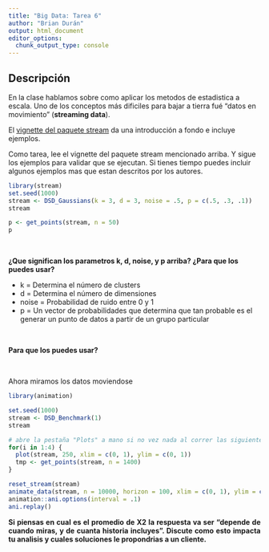 ```yaml
---
title: "Big Data: Tarea 6"
author: "Brian Durán"
output: html_document
editor_options: 
  chunk_output_type: console
---
```


## Descripción

<p align="justify">

En la clase hablamos sobre como aplicar los metodos de estadistica a escala. Uno de los conceptos más dificiles para bajar a tierra fué "datos en movimiento" (**streaming data**). 

El [vignette del paquete stream](https://cran.r-project.org/web/packages/stream/vignettes/stream.pdf) da una introducción a fondo e incluye ejemplos. 

Como tarea, lee el vignette del paquete stream mencionado arriba. Y sigue los ejemplos para validar que se ejecutan. Si tienes tiempo puedes incluir algunos ejemplos mas que estan descritos por los autores.
</p>

```r
library(stream)
set.seed(1000)
stream <- DSD_Gaussians(k = 3, d = 3, noise = .5, p = c(.5, .3, .1))
stream

p <- get_points(stream, n = 50)
p
```

<br>

<b>¿Que significan los parametros k, d, noise, y p arriba? ¿Para que los puedes usar?</b>

* k = Determina el número de clusters
* d = Determina el número de dimensiones
* noise = Probabilidad de ruido entre 0 y 1
* p = Un vector de probabilidades que determina que tan probable es el generar un punto de datos a partir de un grupo particular
 
<br>

<b>Para que los puedes usar?</b>

<br>

Ahora miramos los datos moviendose

```r
library(animation)

set.seed(1000)
stream <- DSD_Benchmark(1)
stream

# abre la pestaña "Plots" a mano si no vez nada al correr las siguientes lineas
for(i in 1:4) {
  plot(stream, 250, xlim = c(0, 1), ylim = c(0, 1))
  tmp <- get_points(stream, n = 1400)
}

reset_stream(stream)
animate_data(stream, n = 10000, horizon = 100, xlim = c(0, 1), ylim = c(0, 1))
animation::ani.options(interval = .1)
ani.replay()
```


<p align="justify">
<b>Si piensas en cual es el promedio de X2 la respuesta va ser "depende de cuando miras, y de cuanta historia incluyes". Discute como esto impacta tu analisis y cuales soluciones le propondrias a un cliente.</b>
</p>





